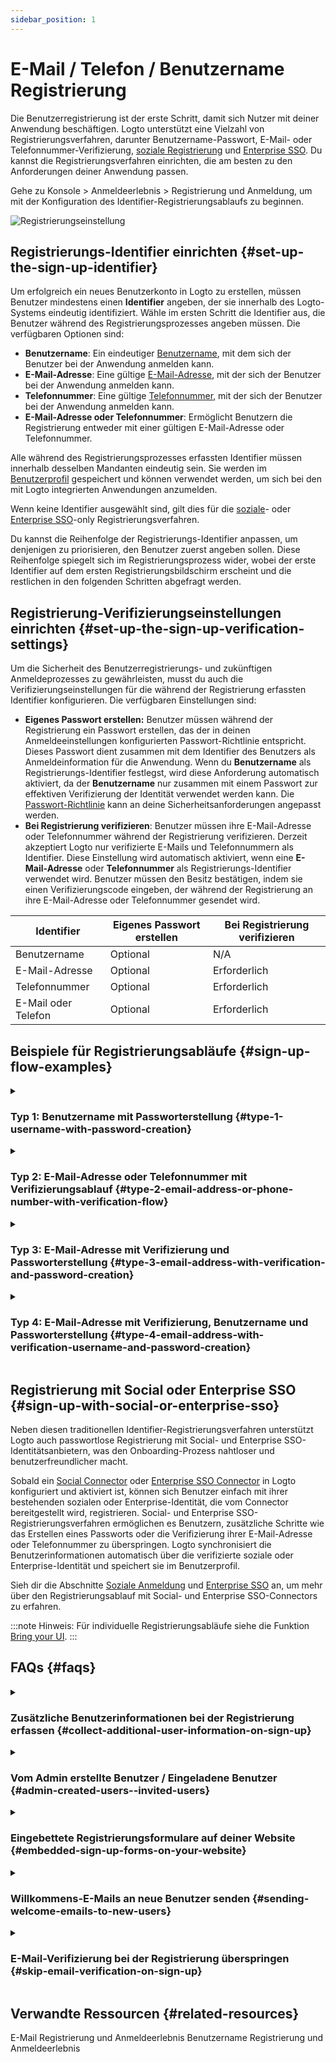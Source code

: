 ```yaml
---
sidebar_position: 1
---
```


# E-Mail / Telefon / Benutzername Registrierung

Die Benutzerregistrierung ist der erste Schritt, damit sich Nutzer mit deiner Anwendung beschäftigen. Logto unterstützt eine Vielzahl von Registrierungsverfahren, darunter Benutzername-Passwort, E-Mail- oder Telefonnummer-Verifizierung, [soziale Registrierung](/end-user-flows/sign-up-and-sign-in/social-sign-in) und [Enterprise SSO](/end-user-flows/enterprise-sso). Du kannst die Registrierungsverfahren einrichten, die am besten zu den Anforderungen deiner Anwendung passen.

Gehe zu <CloudLink to="/sign-in-experience/sign-up-and-sign-in">Konsole > Anmeldeerlebnis > Registrierung und Anmeldung</CloudLink>, um mit der Konfiguration des Identifier-Registrierungsablaufs zu beginnen.

<img src="/img/assets/sign-in-experience-sign-up.png" alt="Registrierungseinstellung" />

## Registrierungs-Identifier einrichten \{#set-up-the-sign-up-identifier}

Um erfolgreich ein neues Benutzerkonto in Logto zu erstellen, müssen Benutzer mindestens einen **Identifier** angeben, der sie innerhalb des Logto-Systems eindeutig identifiziert. Wähle im ersten Schritt die Identifier aus, die Benutzer während des Registrierungsprozesses angeben müssen. Die verfügbaren Optionen sind:

- **Benutzername**: Ein eindeutiger [Benutzername](/user-management/user-data#username), mit dem sich der Benutzer bei der Anwendung anmelden kann.
- **E-Mail-Adresse**: Eine gültige [E-Mail-Adresse](/user-management/user-data#primary_email), mit der sich der Benutzer bei der Anwendung anmelden kann.
- **Telefonnummer**: Eine gültige [Telefonnummer](/user-management/user-data#primary_phone), mit der sich der Benutzer bei der Anwendung anmelden kann.
- **E-Mail-Adresse oder Telefonnummer**: Ermöglicht Benutzern die Registrierung entweder mit einer gültigen E-Mail-Adresse oder Telefonnummer.

Alle während des Registrierungsprozesses erfassten Identifier müssen innerhalb desselben Mandanten eindeutig sein. Sie werden im [Benutzerprofil](/user-management/user-data#user-profile) gespeichert und können verwendet werden, um sich bei den mit Logto integrierten Anwendungen anzumelden.

Wenn keine Identifier ausgewählt sind, gilt dies für die [soziale](/end-user-flows/sign-up-and-sign-in/social-sign-in)- oder [Enterprise SSO](/end-user-flows/enterprise-sso)-only Registrierungsverfahren.

Du kannst die Reihenfolge der Registrierungs-Identifier anpassen, um denjenigen zu priorisieren, den Benutzer zuerst angeben sollen. Diese Reihenfolge spiegelt sich im Registrierungsprozess wider, wobei der erste Identifier auf dem ersten Registrierungsbildschirm erscheint und die restlichen in den folgenden Schritten abgefragt werden.

## Registrierung-Verifizierungseinstellungen einrichten \{#set-up-the-sign-up-verification-settings}

Um die Sicherheit des Benutzerregistrierungs- und zukünftigen Anmeldeprozesses zu gewährleisten, musst du auch die Verifizierungseinstellungen für die während der Registrierung erfassten Identifier konfigurieren. Die verfügbaren Einstellungen sind:

- **Eigenes Passwort erstellen:** Benutzer müssen während der Registrierung ein Passwort erstellen, das der in deinen Anmeldeeinstellungen konfigurierten Passwort-Richtlinie entspricht. Dieses Passwort dient zusammen mit dem Identifier des Benutzers als Anmeldeinformation für die Anwendung. Wenn du **Benutzername** als Registrierungs-Identifier festlegst, wird diese Anforderung automatisch aktiviert, da der **Benutzername** nur zusammen mit einem Passwort zur effektiven Verifizierung der Identität verwendet werden kann. Die [Passwort-Richtlinie](/security/password-policy) kann an deine Sicherheitsanforderungen angepasst werden.
- **Bei Registrierung verifizieren**: Benutzer müssen ihre E-Mail-Adresse oder Telefonnummer während der Registrierung verifizieren. Derzeit akzeptiert Logto nur verifizierte E-Mails und Telefonnummern als Identifier. Diese Einstellung wird automatisch aktiviert, wenn eine **E-Mail-Adresse** oder **Telefonnummer** als Registrierungs-Identifier verwendet wird. Benutzer müssen den Besitz bestätigen, indem sie einen Verifizierungscode eingeben, der während der Registrierung an ihre E-Mail-Adresse oder Telefonnummer gesendet wird.

| Identifier          | Eigenes Passwort erstellen | Bei Registrierung verifizieren |
| ------------------- | -------------------------- | ------------------------------ |
| Benutzername        | Optional                   | N/A                            |
| E-Mail-Adresse      | Optional                   | Erforderlich                   |
| Telefonnummer       | Optional                   | Erforderlich                   |
| E-Mail oder Telefon | Optional                   | Erforderlich                   |

## Beispiele für Registrierungsabläufe \{#sign-up-flow-examples}

<details>
  <summary>

### Typ 1: Benutzername mit Passworterstellung \{#type-1-username-with-password-creation}

</summary>

Wähle den **Benutzernamen** als Registrierungs-Identifier. Eigenes Passwort erstellen ist automatisch aktiviert.

<img
  src="/img/assets/sign-up-username-password.png"
  alt="Benutzername und Passwort Registrierung"
/>

</details>

<details>
  <summary>

### Typ 2: E-Mail-Adresse oder Telefonnummer mit Verifizierungsablauf \{#type-2-email-address-or-phone-number-with-verification-flow}

</summary>

Wähle **E-Mail-Adresse oder Telefonnummer** als Registrierungs-Identifier. **Bei Registrierung verifizieren** ist zwingend aktiviert.

<img
  src="/img/assets/sign-up-email-verification.png"
  alt="E-Mail oder Telefonnummer Registrierung mit Verifizierung"
/>

</details>

<details>
  <summary>

### Typ 3: E-Mail-Adresse mit Verifizierung und Passworterstellung \{#type-3-email-address-with-verification-and-password-creation}

</summary>

Wähle die **E-Mail-Adresse** als Registrierungs-Identifier. **Bei Registrierung verifizieren** ist zwingend aktiviert. Aktiviere **Eigenes Passwort erstellen**, um Benutzer während der Registrierung zur Passworterstellung zu verpflichten. (Gilt analog für den Telefonnummer-Registrierungsablauf)

<img
  src="/img/assets/sign-up-email-password.png"
  alt="E-Mail Registrierung mit Verifizierung und Passworterstellung"
/>

</details>

<details>
  <summary>

### Typ 4: E-Mail-Adresse mit Verifizierung, Benutzername und Passworterstellung \{#type-4-email-address-with-verification-username-and-password-creation}

</summary>

Wähle **E-Mail-Adresse** und **Benutzername** als Registrierungs-Identifier. **Bei Registrierung verifizieren** ist zwingend aktiviert. Aktiviere **Eigenes Passwort erstellen**, um Benutzer während der Registrierung zur Passworterstellung zu verpflichten.

<img
  src="/img/assets/sign-up-email-username-password.png"
  alt="E-Mail und Benutzername Registrierung mit Verifizierung und Passworterstellung"
/>

</details>

## Registrierung mit Social oder Enterprise SSO \{#sign-up-with-social-or-enterprise-sso}

Neben diesen traditionellen Identifier-Registrierungsverfahren unterstützt Logto auch passwortlose Registrierung mit Social- und Enterprise SSO-Identitätsanbietern, was den Onboarding-Prozess nahtloser und benutzerfreundlicher macht.

Sobald ein [Social Connector](/connectors/social-connectors) oder [Enterprise SSO Connector](/connectors/enterprise-connectors) in Logto konfiguriert und aktiviert ist, können sich Benutzer einfach mit ihrer bestehenden sozialen oder Enterprise-Identität, die vom Connector bereitgestellt wird, registrieren. Social- und Enterprise SSO-Registrierungsverfahren ermöglichen es Benutzern, zusätzliche Schritte wie das Erstellen eines Passworts oder die Verifizierung ihrer E-Mail-Adresse oder Telefonnummer zu überspringen. Logto synchronisiert die Benutzerinformationen automatisch über die verifizierte soziale oder Enterprise-Identität und speichert sie im Benutzerprofil.

Sieh dir die Abschnitte [Soziale Anmeldung](/end-user-flows/sign-up-and-sign-in/social-sign-in/) und [Enterprise SSO](/end-user-flows/enterprise-sso/) an, um mehr über den Registrierungsablauf mit Social- und Enterprise SSO-Connectors zu erfahren.

:::note
Hinweis: Für individuelle Registrierungsabläufe siehe die Funktion [Bring your UI](/customization/bring-your-ui/).
:::

## FAQs \{#faqs}

<details>
  <summary>

### Zusätzliche Benutzerinformationen bei der Registrierung erfassen \{#collect-additional-user-information-on-sign-up}

</summary>

Um während der Registrierung zusätzliche Benutzerprofilinformationen (z. B. vollständiger Name, Geburtstag, Firmenname) zu erfassen, hast du jetzt zwei Möglichkeiten:

- **Self-hosted Onboarding-Flows**: Leite Benutzer nach erfolgreicher Registrierung zu deinem eigenen Onboarding-Flow weiter, um Daten individuell zu erfassen.
- **Bring your own UI**: Passe deinen eigenen Registrierungsablauf mit unserer [Bring your own UI](/customization/bring-your-ui)-Funktion und der User Profile Settings API an.

</details>

<details>
  <summary>

### Vom Admin erstellte Benutzer / Eingeladene Benutzer \{#admin-created-users--invited-users}

</summary>

Erfahre, wie du den [Einladung-Only-Registrierungsablauf](/end-user-flows/sign-up-and-sign-in/disable-user-registration/#implement-an-invitation-only-sign-up-flow) implementierst.

</details>

<details>
  <summary>

### Eingebettete Registrierungsformulare auf deiner Website \{#embedded-sign-up-forms-on-your-website}

</summary>
  
Logto unterstützt derzeit keine Headless API für Anmeldung und Registrierung. Du kannst die [Bring your UI](/customization/bring-your-ui/)-Funktion nutzen, um dein eigenes Registrierungsformular zu Logto hochzuladen oder die Anmeldeparameter verwenden, um Benutzerinformationen von deiner Website an Logto zu übergeben. Erfahre mehr über die Benutzer-Identifier-Übertragung unter [Authentifizierungsparameter](/end-user-flows/authentication-parameters/).

</details>

<details>
  <summary>

### Willkommens-E-Mails an neue Benutzer senden \{#sending-welcome-emails-to-new-users}

</summary>

Abonniere das `User.Created` Webhook-Event, um eine Willkommens-E-Mail an neue Benutzer zu senden. Erfahre mehr über [Webhook-Events](/developers/webhooks/webhooks-events/#data-mutation-hook-events).

</details>

<details>
  <summary>

### E-Mail-Verifizierung bei der Registrierung überspringen \{#skip-email-verification-on-sign-up}

</summary>

Derzeit unterstützt Logto nur verifizierte E-Mails und Telefonnummern als Identifier. Der Verifizierungsprozess ist erforderlich, um die Sicherheit und den Besitz des Benutzer-Identifiers zu gewährleisten.
Die Unterstützung für nicht verifizierte E-Mails oder Telefonnummern steht auf unserer [Roadmap](https://logto.productlane.com/roadmap). Bleib dran für Updates!

</details>

## Verwandte Ressourcen \{#related-resources}

<Url href="https://www.youtube.com/watch?v=64rBXpWbScc">
  E-Mail Registrierung und Anmeldeerlebnis
</Url>

<Url href="https://www.youtube.com/watch?v=chQxCJX6e6w">
  Benutzername Registrierung und Anmeldeerlebnis
</Url>
